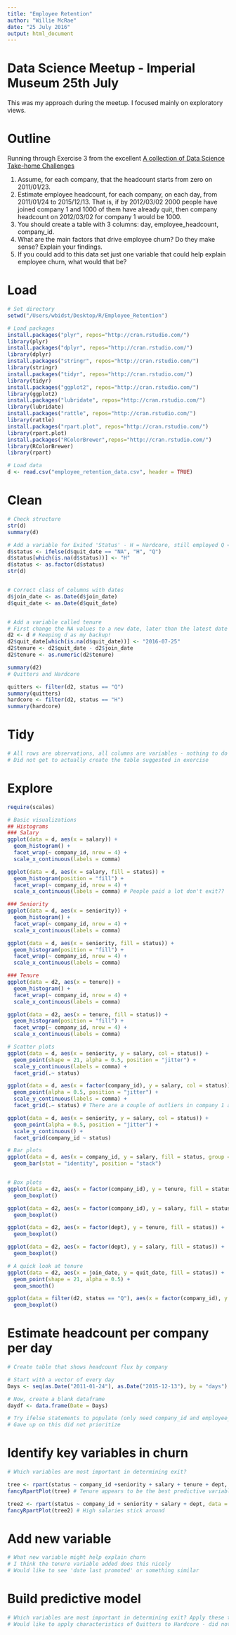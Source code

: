 ```yaml
---
title: "Employee Retention"
author: "Willie McRae"
date: "25 July 2016"
output: html_document
---
```

# Data Science Meetup - Imperial Museum 25th July 
This was my approach during the meetup. I focused mainly on exploratory views.

# Outline
Running through Exercise 3 from the excellent [A collection of Data Science Take-home Challenges](http://datascientistjobinterview.com/)

1. Assume, for each company, that the headcount starts from zero on 2011/01/23. 
2. Estimate employee headcount, for each company, on each day, from 2011/01/24 to 2015/12/13.
That is, if by 2012/03/02 2000 people have joined company 1 and 1000 of them have
already quit, then company headcount on 2012/03/02 for company 1 would be 1000.
3. You should create a table with 3 columns: day, employee_headcount, company_id.
4. What are the main factors that drive employee churn? Do they make sense? Explain your
findings.
5. If you could add to this data set just one variable that could help explain employee churn,
what would that be?


# Load
``` r
# Set directory
setwd("/Users/wbidst/Desktop/R/Employee_Retention")

# Load packages
install.packages("plyr", repos="http://cran.rstudio.com/")
library(plyr)
install.packages("dplyr", repos="http://cran.rstudio.com/")
library(dplyr)
install.packages("stringr", repos="http://cran.rstudio.com/")
library(stringr)
install.packages("tidyr", repos="http://cran.rstudio.com/")
library(tidyr)
install.packages("ggplot2", repos="http://cran.rstudio.com/")
library(ggplot2)
install.packages("lubridate", repos="http://cran.rstudio.com/")
library(lubridate)
install.packages("rattle", repos="http://cran.rstudio.com/")
library(rattle) 
install.packages("rpart.plot", repos="http://cran.rstudio.com/")
library(rpart.plot)
install.packages("RColorBrewer",repos="http://cran.rstudio.com/")
library(RColorBrewer) 
library(rpart) 

# Load data
d <- read.csv("employee_retention_data.csv", header = TRUE)

```


# Clean
``` r
# Check structure
str(d)
summary(d)

# Add a variable for Exited 'Status' - H = Hardcore, still employed Q = Quitter
d$status <- ifelse(d$quit_date == "NA", "H", "Q")
d$status[which(is.na(d$status))] <- "H"
d$status <- as.factor(d$status)
str(d)


# Correct class of columns with dates
d$join_date <- as.Date(d$join_date)
d$quit_date <- as.Date(d$quit_date) 


# Add a variable called tenure
# First change the NA values to a new date, later than the latest date
d2 <- d # Keeping d as my backup!
d2$quit_date[which(is.na(d$quit_date))] <- "2016-07-25"
d2$tenure <- d2$quit_date - d2$join_date
d2$tenure <- as.numeric(d2$tenure) 

summary(d2)
# Quitters and Hardcore 

quitters <- filter(d2, status == "Q")
summary(quitters)
hardcore <- filter(d2, status == "H")
summary(hardcore)
```


# Tidy
``` r
# All rows are observations, all columns are variables - nothing to do here??
# Did not get to actually create the table suggested in exercise
```


# Explore 
``` r
require(scales)

# Basic visualizations
## Histograms
### Salary
ggplot(data = d, aes(x = salary)) +
  geom_histogram() +
  facet_wrap(~ company_id, nrow = 4) +
  scale_x_continuous(labels = comma)

ggplot(data = d, aes(x = salary, fill = status)) +
  geom_histogram(position = "fill") +
  facet_wrap(~ company_id, nrow = 4) +
  scale_x_continuous(labels = comma) # People paid a lot don't exit??

### Seniority
ggplot(data = d, aes(x = seniority)) +
  geom_histogram() +
  facet_wrap(~ company_id, nrow = 4) +
  scale_x_continuous(labels = comma)

ggplot(data = d, aes(x = seniority, fill = status)) +
  geom_histogram(position = "fill") +
  facet_wrap(~ company_id, nrow = 4) +
  scale_x_continuous(labels = comma) 

### Tenure
ggplot(data = d2, aes(x = tenure)) +
  geom_histogram() +
  facet_wrap(~ company_id, nrow = 4) +
  scale_x_continuous(labels = comma)

ggplot(data = d2, aes(x = tenure, fill = status)) +
  geom_histogram(position = "fill") +
  facet_wrap(~ company_id, nrow = 4) +
  scale_x_continuous(labels = comma) 

# Scatter plots
ggplot(data = d, aes(x = seniority, y = salary, col = status)) +
  geom_point(shape = 21, alpha = 0.5, position = "jitter") +
  scale_y_continuous(labels = comma) +
  facet_grid(.~ status) 

ggplot(data = d, aes(x = factor(company_id), y = salary, col = status)) +
  geom_point(alpha = 0.5, position = "jitter") +
  scale_y_continuous(labels = comma) +
  facet_grid(.~ status) # There are a couple of outliers in company 1 and 10 (super senior people?)

ggplot(data = d, aes(x = seniority, y = salary, col = status)) +
  geom_point(alpha = 0.5, position = "jitter") +
  scale_y_continuous() +
  facet_grid(company_id ~ status)

# Bar plots
ggplot(data = d, aes(x = company_id, y = salary, fill = status, group = status)) +
  geom_bar(stat = "identity", position = "stack") 


# Box plots
ggplot(data = d2, aes(x = factor(company_id), y = tenure, fill = status)) +
  geom_boxplot() 

ggplot(data = d2, aes(x = factor(company_id), y = salary, fill = status)) +
  geom_boxplot() 

ggplot(data = d2, aes(x = factor(dept), y = tenure, fill = status)) +
  geom_boxplot() 

ggplot(data = d2, aes(x = factor(dept), y = salary, fill = status)) +
  geom_boxplot() 

# A quick look at tenure
ggplot(data = d2, aes(x = join_date, y = quit_date, fill = status)) +
  geom_point(shape = 21, alpha = 0.5) +
  geom_smooth()

ggplot(data = filter(d2, status == "Q"), aes(x = factor(company_id), y = tenure, fill = status)) +
  geom_boxplot() 

```


# Estimate headcount per company per day 
``` r
# Create table that shows headcount flux by company

# Start with a vector of every day
Days <- seq(as.Date("2011-01-24"), as.Date("2015-12-13"), by = "days")

# Now, create a blank dataframe
daydf <- data.frame(Date = Days)

# Try ifelse statements to populate (only need company_id and employee_headcount)
# Gave up on this did not prioritize

```


# Identify key variables in churn 
``` r
# Which variables are most important in determining exit?

tree <- rpart(status ~ company_id +seniority + salary + tenure + dept, data = d2, method = "class")
fancyRpartPlot(tree) # Tenure appears to be the best predictive variable. 

tree2 <- rpart(status ~ company_id + seniority + salary + dept, data = d2, method = "class")
fancyRpartPlot(tree2) # High salaries stick around


```


# Add new variable 
``` r
# What new variable might help explain churn
# I think the tenure variable added does this nicely
# Would like to see 'date last promoted' or something similar

```


# Build predictive model 
``` r
# Which variables are most important in determining exit? Apply these to the remaining set.
# Would like to apply characteristics of Quitters to Hardcore - did not get to this.

```
